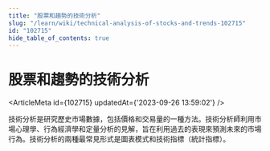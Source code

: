 ```yaml
---
title: "股票和趨勢的技術分析"
slug: "/learn/wiki/technical-analysis-of-stocks-and-trends-102715"
id: "102715"
hide_table_of_contents: true
---
```



# 股票和趨勢的技術分析

<ArticleMeta id={102715} updatedAt={'2023-09-26 13:59:02'} />
<div className='border-solid border-b border-t-0 my-4 border-[var(--ifm-color-gray-300)]' />

技術分析是研究歷史市場數據，包括價格和交易量的一種方法。技術分析師利用市場心理學、行為經濟學和定量分析的見解，旨在利用過去的表現來預測未來的市場行為。技術分析的兩種最常見形式是圖表模式和技術指標（統計指標）。
